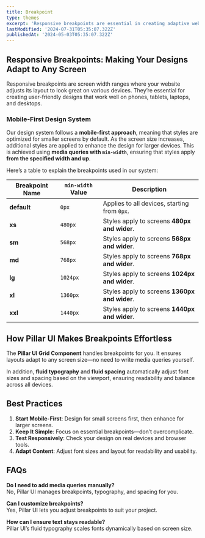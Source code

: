 ```yaml
---
title: Breakpoint
type: themes
excerpt: 'Responsive breakpoints are essential in creating adaptive web designs. Learn about common breakpoints and how to utilize media queries for optimal user experiences on various devices.'
lastModified: '2024-07-31T05:35:07.322Z'
publishedAt: '2024-05-03T05:35:07.322Z'
---
```


## Responsive Breakpoints: Making Your Designs Adapt to Any Screen

Responsive breakpoints are screen width ranges where your website adjusts its layout to look great on various devices. They’re essential for creating user-friendly designs that work well on phones, tablets, laptops, and desktops.

### Mobile-First Design System

Our design system follows a **mobile-first approach**, meaning that styles are optimized for smaller screens by default. As the screen size increases, additional styles are applied to enhance the design for larger devices. This is achieved using **media queries with `min-width`**, ensuring that styles apply **from the specified width and up**.

Here’s a table to explain the breakpoints used in our system:

| **Breakpoint Name** | **`min-width` Value** | **Description**                               |
| ------------------- | --------------------- | --------------------------------------------- |
| **default**         | `0px`                 | Applies to all devices, starting from `0px`.  |
| **xs**              | `480px`               | Styles apply to screens **480px and wider**.  |
| **sm**              | `568px`               | Styles apply to screens **568px and wider**.  |
| **md**              | `768px`               | Styles apply to screens **768px and wider**.  |
| **lg**              | `1024px`              | Styles apply to screens **1024px and wider**. |
| **xl**              | `1360px`              | Styles apply to screens **1360px and wider**. |
| **xxl**             | `1440px`              | Styles apply to screens **1440px and wider**. |

## How Pillar UI Makes Breakpoints Effortless

The **Pillar UI Grid Component** handles breakpoints for you. It ensures layouts adapt to any screen size—no need to write media queries yourself.

In addition, **fluid typography** and **fluid spacing** automatically adjust font sizes and spacing based on the viewport, ensuring readability and balance across all devices.

## Best Practices

1. **Start Mobile-First**: Design for small screens first, then enhance for larger screens.
2. **Keep It Simple**: Focus on essential breakpoints—don’t overcomplicate.
3. **Test Responsively**: Check your design on real devices and browser tools.
4. **Adapt Content**: Adjust font sizes and layout for readability and usability.

## FAQs

**Do I need to add media queries manually?**  
No, Pillar UI manages breakpoints, typography, and spacing for you.

**Can I customize breakpoints?**  
Yes, Pillar UI lets you adjust breakpoints to suit your project.

**How can I ensure text stays readable?**  
Pillar UI’s fluid typography scales fonts dynamically based on screen size.
